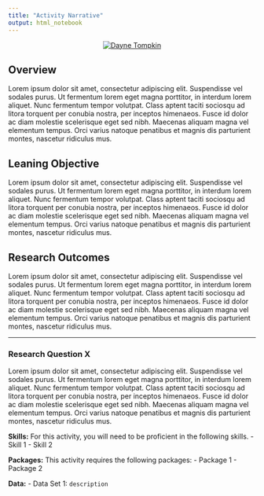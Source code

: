 ```yaml
---
title: "Activity Narrative"
output: html_notebook
---
```


<center>
[![Dayne Tompkin](https://unsplash.com/photos/Sk-C-om9Jz8/download?force=true&w=640)](https://unsplash.com/photos/Sk-C-om9Jz8?utm_source=unsplash&utm_medium=referral&utm_content=creditShareLink)
</center>

## Overview

Lorem ipsum dolor sit amet, consectetur adipiscing elit. Suspendisse vel sodales purus. Ut fermentum lorem eget magna porttitor, in interdum lorem aliquet. Nunc fermentum tempor volutpat. Class aptent taciti sociosqu ad litora torquent per conubia nostra, per inceptos himenaeos. Fusce id dolor ac diam molestie scelerisque eget sed nibh. Maecenas aliquam magna vel elementum tempus. Orci varius natoque penatibus et magnis dis parturient montes, nascetur ridiculus mus.

## Leaning Objective

Lorem ipsum dolor sit amet, consectetur adipiscing elit. Suspendisse vel sodales purus. Ut fermentum lorem eget magna porttitor, in interdum lorem aliquet. Nunc fermentum tempor volutpat. Class aptent taciti sociosqu ad litora torquent per conubia nostra, per inceptos himenaeos. Fusce id dolor ac diam molestie scelerisque eget sed nibh. Maecenas aliquam magna vel elementum tempus. Orci varius natoque penatibus et magnis dis parturient montes, nascetur ridiculus mus.


## Research Outcomes

Lorem ipsum dolor sit amet, consectetur adipiscing elit. Suspendisse vel sodales purus. Ut fermentum lorem eget magna porttitor, in interdum lorem aliquet. Nunc fermentum tempor volutpat. Class aptent taciti sociosqu ad litora torquent per conubia nostra, per inceptos himenaeos. Fusce id dolor ac diam molestie scelerisque eget sed nibh. Maecenas aliquam magna vel elementum tempus. Orci varius natoque penatibus et magnis dis parturient montes, nascetur ridiculus mus.


---

### Research Question X

Lorem ipsum dolor sit amet, consectetur adipiscing elit. Suspendisse vel sodales purus. Ut fermentum lorem eget magna porttitor, in interdum lorem aliquet. Nunc fermentum tempor volutpat. Class aptent taciti sociosqu ad litora torquent per conubia nostra, per inceptos himenaeos. Fusce id dolor ac diam molestie scelerisque eget sed nibh. Maecenas aliquam magna vel elementum tempus. Orci varius natoque penatibus et magnis dis parturient montes, nascetur ridiculus mus.

**Skills:** For this activity, you will need to be proficient in the following skills.
- Skill 1
- Skill 2

**Packages:** This activity requires the following packages:
- Package 1
- Package 2


**Data:**
- Data Set 1: `description`



